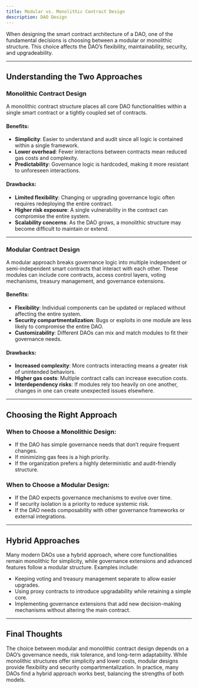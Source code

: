 ```yaml
---
title: Modular vs. Monolithic Contract Design
description: DAO Design
---
```


When designing the smart contract architecture of a DAO, one of the fundamental decisions is choosing between a modular or monolithic structure. This choice affects the DAO’s flexibility, maintainability, security, and upgradeability. 

---

## Understanding the Two Approaches  

### Monolithic Contract Design  
A monolithic contract structure places all core DAO functionalities within a single smart contract or a tightly coupled set of contracts.  

#### Benefits:  
- **Simplicity**: Easier to understand and audit since all logic is contained within a single framework.  
- **Lower overhead**: Fewer interactions between contracts mean reduced gas costs and complexity.  
- **Predictability**: Governance logic is hardcoded, making it more resistant to unforeseen interactions.  

#### Drawbacks:  
- **Limited flexibility**: Changing or upgrading governance logic often requires redeploying the entire contract.  
- **Higher risk exposure**: A single vulnerability in the contract can compromise the entire system.  
- **Scalability concerns**: As the DAO grows, a monolithic structure may become difficult to maintain or extend.  

---

### Modular Contract Design  
A modular approach breaks governance logic into multiple independent or semi-independent smart contracts that interact with each other. These modules can include core contracts, access control layers, voting mechanisms, treasury management, and governance extensions.  

#### Benefits:  
- **Flexibility**: Individual components can be updated or replaced without affecting the entire system.  
- **Security compartmentalization**: Bugs or exploits in one module are less likely to compromise the entire DAO.  
- **Customizability**: Different DAOs can mix and match modules to fit their governance needs.  

#### Drawbacks:  
- **Increased complexity**: More contracts interacting means a greater risk of unintended behaviors.  
- **Higher gas costs**: Multiple contract calls can increase execution costs.  
- **Interdependency risks**: If modules rely too heavily on one another, changes in one can create unexpected issues elsewhere.  

---

## Choosing the Right Approach  

### When to Choose a Monolithic Design:  
- If the DAO has simple governance needs that don’t require frequent changes.  
- If minimizing gas fees is a high priority.  
- If the organization prefers a highly deterministic and audit-friendly structure.  

### When to Choose a Modular Design:  
- If the DAO expects governance mechanisms to evolve over time.  
- If security isolation is a priority to reduce systemic risk.  
- If the DAO needs composability with other governance frameworks or external integrations.  

---

## Hybrid Approaches  
Many modern DAOs use a hybrid approach, where core functionalities remain monolithic for simplicity, while governance extensions and advanced features follow a modular structure. Examples include:  
- Keeping voting and treasury management separate to allow easier upgrades.  
- Using proxy contracts to introduce upgradability while retaining a simple core.  
- Implementing governance extensions that add new decision-making mechanisms without altering the main contract.  

---

## Final Thoughts  
The choice between modular and monolithic contract design depends on a DAO’s governance needs, risk tolerance, and long-term adaptability. While monolithic structures offer simplicity and lower costs, modular designs provide flexibility and security compartmentalization. In practice, many DAOs find a hybrid approach works best, balancing the strengths of both models.  

